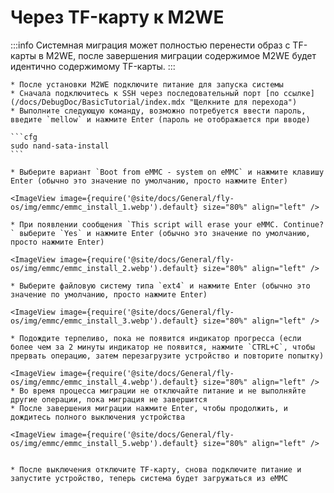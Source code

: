 # Через TF-карту к M2WE

:::info
Системная миграция может полностью перенести образ с TF-карты в M2WE, после завершения миграции содержимое M2WE будет идентично содержимому TF-карты.
:::

    * После установки M2WE подключите питание для запуска системы
    * Сначала подключитесь к SSH через последовательный порт [по ссылке](/docs/DebugDoc/BasicTutorial/index.mdx "Щелкните для перехода")
    * Выполните следующую команду, возможно потребуется ввести пароль, введите `mellow` и нажмите Enter (пароль не отображается при вводе)

    ```cfg
    sudo nand-sata-install
    ```

    * Выберите вариант `Boot from eMMC - system on eMMC` и нажмите клавишу Enter (обычно это значение по умолчанию, просто нажмите Enter)

    <ImageView image={require('@site/docs/General/fly-os/img/emmc/emmc_install_1.webp').default} size="80%" align="left" />

    * При появлении сообщения `This script will erase your eMMC. Continue?` выберите `Yes` и нажмите Enter (обычно это значение по умолчанию, просто нажмите Enter)

    <ImageView image={require('@site/docs/General/fly-os/img/emmc/emmc_install_2.webp').default} size="80%" align="left" />

    * Выберите файловую систему типа `ext4` и нажмите Enter (обычно это значение по умолчанию, просто нажмите Enter)

    <ImageView image={require('@site/docs/General/fly-os/img/emmc/emmc_install_3.webp').default} size="80%" align="left" />

    * Подождите терпеливо, пока не появится индикатор прогресса (если более чем за 2 минуты индикатор не появится, нажмите `CTRL+C`, чтобы прервать операцию, затем перезагрузите устройство и повторите попытку)
    
    <ImageView image={require('@site/docs/General/fly-os/img/emmc/emmc_install_4.webp').default} size="80%" align="left" />
    * Во время процесса миграции не отключайте питание и не выполняйте другие операции, пока миграция не завершится
    * После завершения миграции нажмите Enter, чтобы продолжить, и дождитесь полного выключения устройства

    <ImageView image={require('@site/docs/General/fly-os/img/emmc/emmc_install_5.webp').default} size="80%" align="left" />


    * После выключения отключите TF-карту, снова подключите питание и запустите устройство, теперь система будет загружаться из eMMC
